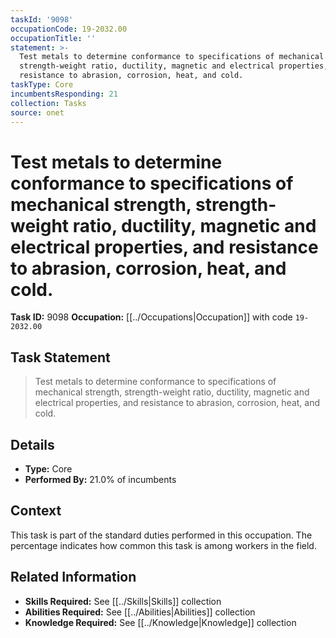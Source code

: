 ```yaml
---
taskId: '9098'
occupationCode: 19-2032.00
occupationTitle: ''
statement: >-
  Test metals to determine conformance to specifications of mechanical strength,
  strength-weight ratio, ductility, magnetic and electrical properties, and
  resistance to abrasion, corrosion, heat, and cold.
taskType: Core
incumbentsResponding: 21
collection: Tasks
source: onet
---
```

# Test metals to determine conformance to specifications of mechanical strength, strength-weight ratio, ductility, magnetic and electrical properties, and resistance to abrasion, corrosion, heat, and cold.

**Task ID:** 9098
**Occupation:** [[../Occupations|Occupation]] with code `19-2032.00`

## Task Statement

> Test metals to determine conformance to specifications of mechanical strength, strength-weight ratio, ductility, magnetic and electrical properties, and resistance to abrasion, corrosion, heat, and cold.

## Details

- **Type:** Core
- **Performed By:** 21.0% of incumbents

## Context

This task is part of the standard duties performed in this occupation. The percentage indicates how common this task is among workers in the field.

## Related Information

- **Skills Required:** See [[../Skills|Skills]] collection
- **Abilities Required:** See [[../Abilities|Abilities]] collection
- **Knowledge Required:** See [[../Knowledge|Knowledge]] collection
